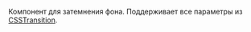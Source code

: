 

Компонент для затемнения фона.
Поддерживает все параметры из [CSSTransition](http://reactcommunity.org/react-transition-group/css-transition).